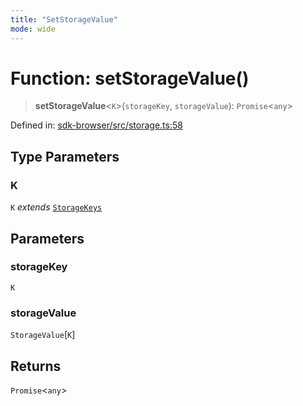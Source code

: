 ```yaml
---
title: "SetStorageValue"
mode: wide
---
```

  
# Function: setStorageValue()

> **setStorageValue**\<`K`\>(`storageKey`, `storageValue`): `Promise`\<`any`\>

Defined in: [sdk-browser/src/storage.ts:58](https://github.com/tkhq/sdk/blob/ee72856c3f450731d7501ab05001215768b71500/packages/sdk-browser/src/storage.ts#L58)

## Type Parameters

### K

`K` *extends* [`StorageKeys`](../StorageKeys/readme)

## Parameters

### storageKey

`K`

### storageValue

`StorageValue`\[`K`\]

## Returns

`Promise`\<`any`\>
